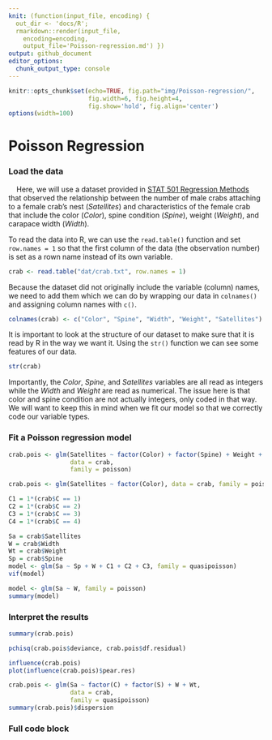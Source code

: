 ```yaml
---
knit: (function(input_file, encoding) {
  out_dir <- 'docs/R';
  rmarkdown::render(input_file,
    encoding=encoding,
    output_file='Poisson-regression.md') })
output: github_document
editor_options:
  chunk_output_type: console
---
```

  
```r
knitr::opts_chunk$set(echo=TRUE, fig.path="img/Poisson-regression/",
                      fig.width=6, fig.height=4,
                      fig.show='hold', fig.align='center')
options(width=100)
```

# Poisson Regression



### Load the data

&nbsp;&nbsp;&nbsp;&nbsp;Here, we will use a dataset provided in [STAT 501 Regression Methods](https://online.stat.psu.edu/stat504/lesson/9/9.2) that observed the relationship between the number of male crabs attaching to a female crab's nest (*Satellites*) and characteristics of the female crab that include the color (*Color*), spine condition (*Spine*), weight (*Weight*), and carapace width (*Width*).

To read the data into R, we can use the `read.table()` function and set `row.names = 1` so that the first column of the data (the observation number) is set as a rown name instead of its own variable.

```r
crab <- read.table("dat/crab.txt", row.names = 1)
```

Because the dataset did not originally include the variable (column) names, we need to add them which we can do by wrapping our data in `colnames()` and assigning column names with `c()`.

```r
colnames(crab) <- c("Color", "Spine", "Width", "Weight", "Satellites")
```

It is important to look at the structure of our dataset to make sure that it is read by R in the way we want it. Using the `str()` function we can see some features of our data. 

```r
str(crab)
```

Importantly, the *Color*, *Spine*, and *Satellites* variables are all read as integers while the *Width* and *Weight* are read as numerical. The issue here is that color and spine condition are not actually integers, only coded in that way. We will want to keep this in mind when we fit our model so that we correctly code our variable types.

### Fit a Poisson regression model



```r
crab.pois <- glm(Satellites ~ factor(Color) + factor(Spine) + Weight + Width,
                 data = crab,
                 family = poisson)

crab.pois <- glm(Satellites ~ factor(Color), data = crab, family = poisson)

C1 = 1*(crab$C == 1)
C2 = 1*(crab$C == 2)
C3 = 1*(crab$C == 3)
C4 = 1*(crab$C == 4)

Sa = crab$Satellites
W = crab$Width
Wt = crab$Weight
Sp = crab$Spine
model <- glm(Sa ~ Sp + W + C1 + C2 + C3, family = quasipoisson)
vif(model)

model <- glm(Sa ~ W, family = poisson)
summary(model)

```

### Interpret the results

```r
summary(crab.pois)
```

```r

pchisq(crab.pois$deviance, crab.pois$df.residual)

influence(crab.pois)
plot(influence(crab.pois)$pear.res)

crab.pois <- glm(Sa ~ factor(C) + factor(S) + W + Wt,
                 data = crab,
                 family = quasipoisson)
summary(crab.pois)$dispersion
```


### Full code block